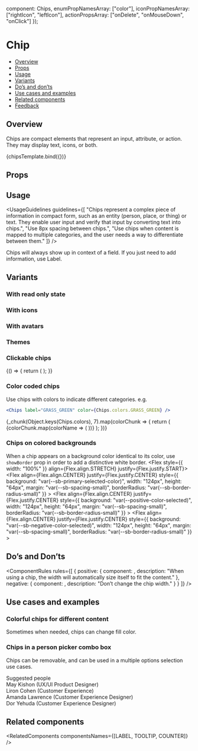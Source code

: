
  component: Chips,
  enumPropNamesArray: ["color"],
  iconPropNamesArray: ["rightIcon", "leftIcon"],
  actionPropsArray: ["onDelete", "onMouseDown", "onClick"]
});

<Meta
  title="Data display/Chips"
  component={Chips}
  argTypes={metaSettings.argTypes}
  decorators={metaSettings.decorators}
/>

<!--- Component template -->


<!--- Component documentation -->

# Chip

- [Overview](#overview)
- [Props](#props)
- [Usage](#usage)
- [Variants](#variants)
- [Do’s and don’ts](#dos-and-donts)
- [Use cases and examples](#use-cases-and-examples)
- [Related components](#related-components)
- [Feedback](#feedback)

## Overview

Chips are compact elements that represent an input, attribute, or action. They may display text, icons, or both.

<Canvas>
  <Story name="Overview" args={{ label: "This is a chip", onMouseDown: undefined, onClick: undefined }}>
    {chipsTemplate.bind({})}
  </Story>
</Canvas>

## Props

<ArgsTable story="Overview" />

## Usage

<UsageGuidelines
  guidelines={[
    "Chips represent a complex piece of information in compact form, such as an entity (person, place, or thing) or text. They enable user input and verify that input by converting text into chips.",
    "Use 8px spacing between chips.",
    "Use chips when content is mapped to multiple categories, and the user needs a way to differentiate between them."
  ]}
/>

<Tip>
  Chips will always show up in context of a field. If you just need to add information, use
  <Link href="/?path=/docs/data-display-label--overview" size={Link.sizes.SMALL}>
    Label.
  </Link>
</Tip>

## Variants

### With read only state

<Canvas>
  <Story name="Chips with read only state">
    <Chips label="Read only chip" readOnly />
  </Story>
</Canvas>

### With icons

<Canvas>
  <Story name="Chips with icons">
    <Chips label="Chip with left icon" leftIcon={Email} />
    <Chips label="Chip with right icon" rightIcon={Email} />
  </Story>
</Canvas>

### With avatars

<Canvas>
  <Story name="Chips with avatars">
    <Chips label="Chip with left avatar" leftAvatar={person1} />
    <Chips label="Chip with right avatar" rightAvatar={person1} />
  </Story>
</Canvas>

### Themes

<Canvas>
  <Story name="Themes">
    <Chips label="This is a long chip" />
    <Chips label="Chip positive" color={Chips.colors.POSITIVE} />
    <Chips label="Chip negative" color={Chips.colors.NEGATIVE} />
    <Chips label="Chip warning" color={Chips.colors.WARNING} />
    <Chips label="Disabled" disabled />
  </Story>
</Canvas>

### Clickable chips

<Canvas>
  <Story name="Clickable">
    {() => {
      return (
        <Flex direction={Flex.directions.ROW} gap={Flex.gaps.MEDIUM} align={Flex.align.START}>
          <Chips label="Clickable default chip" readOnly onClick={NOOP} />
          <Chips label="Clickable removable chip" onClick={NOOP} />
        </Flex>
      );
    }}
  </Story>
</Canvas>

### Color coded chips

Use chips with colors to indicate different categories.
e.g.

```jsx
<Chips label="GRASS_GREEN" color={Chips.colors.GRASS_GREEN} />
```

<Canvas>
  <Story name="Chips palette">
    <Flex style={{ width: "100%", height: 300 }} align={Flex.align.STRETCH}>
      {_chunk(Object.keys(Chips.colors), 7).map(colorChunk => {
        return (
          <Flex direction={Flex.directions.COLUMN} justify={Flex.justify.SPACE_BETWEEN} align={Flex.align.STRETCH}>
            {colorChunk.map(colorName => (
              <Chips label={colorName} color={Chips.colors[colorName]} readOnly allowTextSelection />
            ))}
          </Flex>
        );
      })}
    </Flex>
  </Story>
</Canvas>

### Chips on colored backgrounds

When a chip appears on a background color identical to its color, use `showBorder` prop in order to add a distinctive white border.
<Canvas>
  <Story name="On color">
    <Flex style={{ width: "100%" }} align={Flex.align.STRETCH} justify={Flex.justify.START}>
      <Flex
        align={Flex.align.CENTER}
        justify={Flex.justify.CENTER}
        style={{
          background: "var(--sb-primary-selected-color)",
          width: "124px",
          height: "64px",
          margin: "var(--sb-spacing-small)",
          borderRadius: "var(--sb-border-radius-small)"
        }}
      >
        <Chips label="On selected" showBorder readOnly/>
      </Flex>
      <Flex
        align={Flex.align.CENTER}
        justify={Flex.justify.CENTER}
        style={{
          background: "var(--positive-color-selected)",
          width: "124px",
          height: "64px",
          margin: "var(--sb-spacing-small)",
          borderRadius: "var(--sb-border-radius-small)"
        }}
      >
        <Chips label="On positive" showBorder color={Chips.colors.POSITIVE} readOnly />
      </Flex>
      <Flex
        align={Flex.align.CENTER}
        justify={Flex.justify.CENTER}
        style={{
          background: "var(--sb-negative-color-selected)",
          width: "124px",
          height: "64px",
          margin: "var(--sb-spacing-small)",
          borderRadius: "var(--sb-border-radius-small)"
        }}
      >
        <Chips label="On negative" showBorder color={Chips.colors.NEGATIVE} readOnly />
      </Flex>
    </Flex>
  </Story>
</Canvas>

## Do’s and Don’ts

<ComponentRules
  rules={[
    {
      positive: {
        component: <Chips label="Jason Tal" readOnly />,
        description: "When using a chip, the width will automatically size itself to fit the content."
      },
      negative: {
        component: <Chips label="This is a chip" className="monday-storybook-chips_chip-padding" readOnly />,
        description: "Don’t change the chip width."
      }
    }
  ]}
/>

## Use cases and examples

### Colorful chips for different content

Sometimes when needed, chips can change fill color.

<Canvas>
  <Story name="Colorful chips for different content">
    <DialogContentContainer className="monday-storybook-chips_search-bar">
      <div className="monday-storybook-chips_item">
        <Chips label="January" color={Chips.colors.POSITIVE} />
      </div>
      <Search />
      <div className="monday-storybook-chips_item">
        <Chips label="August" readOnly color={Chips.colors.LIPSTICK} />
      </div>
      <div className="monday-storybook-chips_item">
        <Chips label="April" readOnly color={Chips.colors.BUBBLE} />
      </div>
      <div className="monday-storybook-chips_item">
        <Chips label="March" readOnly color={Chips.colors.EGG_YOLK} />
      </div>
    </DialogContentContainer>
  </Story>
</Canvas>

### Chips in a person picker combo box

Chips can be removable, and can be used in a multiple options selection use cases.

<Canvas>
  <Story name="Chips in a person picker combo box">
    <DialogContentContainer className="monday-storybook-chips_search-bar">
      <Search placeholder="Search names, positions, or a team" />
      <div className="monday-storybook-chips_inline-container">
        <Chips label="Esther Schanler" leftAvatar={person1} />
        <Chips label="Rotem Dekel" leftAvatar={rotem} />
      </div>
      <div className="monday-storybook-chips_lable">Suggested people</div>
      <div className="monday-storybook-chips_search">
        <div className="monday-storybook-chips_inline-container" key="cont-1">
          <Avatar size={Avatar.sizes.MEDIUM} src={person1} type={Avatar.types.IMG} />
          <span className="monday-storybook-chips_name">
            May Kishon <span>(UX/UI Product Designer)</span>
          </span>
        </div>
        <div className="monday-storybook-chips_inline-container" key="cont-2">
          <Avatar
            size={Avatar.sizes.MEDIUM}
            backgroundColor={Avatar.colors.DARK_PURPLE}
            text="LC"
            type={Avatar.types.TEXT}
          />
          <span className="monday-storybook-chips_name">
            Liron Cohen <span>(Customer Experience)</span>
          </span>
        </div>
        <div className="monday-storybook-chips_inline-container" key="cont-3">
          <Avatar size={Avatar.sizes.MEDIUM} text="DY" type={Avatar.types.TEXT} />
          <span className="monday-storybook-chips_name">
            Amanda Lawrence <span>(Customer Experience Designer)</span>
          </span>
        </div>
        <div className="monday-storybook-chips_inline-container" key="cont-4">
          <Avatar size={Avatar.sizes.MEDIUM} src={person1} type={Avatar.types.IMG} />
          <span className="monday-storybook-chips_name">
            Dor Yehuda <span>(Customer Experience Designer)</span>
          </span>
        </div>
      </div>
    </DialogContentContainer>
  </Story>
</Canvas>

## Related components

<RelatedComponents componentsNames={[LABEL, TOOLTIP, COUNTER]} />
